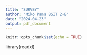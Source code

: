 ---
title: "SURVEY"
author: "Miko Pama BSIT 2-B"
date: "2024-04-23"
output: pdf_document
---

```{r setup, include=FALSE}
knitr::opts_chunk$set(echo = TRUE)
```

library(readxl)
